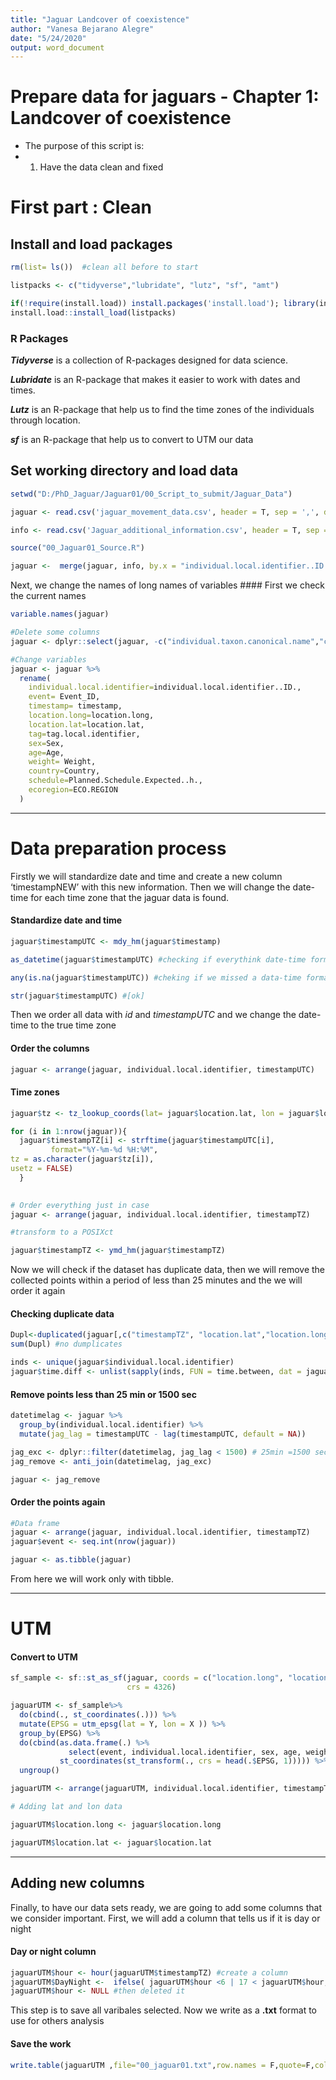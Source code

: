 ```yaml
---
title: "Jaguar Landcover of coexistence"
author: "Vanesa Bejarano Alegre"
date: "5/24/2020"
output: word_document
---
```

# Prepare data for jaguars - Chapter 1: Landcover of coexistence
* The purpose of this script is:
+ 1. Have the data clean and fixed

# First part : Clean

## Install and load packages

```r

rm(list= ls())  #clean all before to start

listpacks <- c("tidyverse","lubridate", "lutz", "sf", "amt")

if(!require(install.load)) install.packages('install.load'); library(install.load)
install.load::install_load(listpacks)

```

### R Packages
**_Tidyverse_** is a collection of R-packages designed for data science.

**_Lubridate_** is an R-package that makes it easier to work with dates and times. 

**_Lutz_** is an R-package that help us to find the time zones of the individuals through location.

**_sf_** is an R-package that help us to convert to UTM our data


## Set working directory and load data

```r

setwd("D:/PhD_Jaguar/Jaguar01/00_Script_to_submit/Jaguar_Data")

jaguar <- read.csv('jaguar_movement_data.csv', header = T, sep = ',', dec = '.', comment.char = '')

info <- read.csv('Jaguar_additional_information.csv', header = T, sep = ',', dec = '.', comment.char = '')

source("00_Jaguar01_Source.R")

jaguar <-  merge(jaguar, info, by.x = "individual.local.identifier..ID.", by.y = "ï..ID")

```

Next, we change the names of  long names of variables
#### First we check the current names

```r
variable.names(jaguar)
```

```r

#Delete some columns
jaguar <- dplyr::select(jaguar, -c("individual.taxon.canonical.name","country", "study.name","Collar.Type", "Collar.Brand","Planned.Schedule.Expected", "Observations","X..Locations","Project.Leader","Contact","Checked.plan.schedule" ))

#Change variables
jaguar <- jaguar %>% 
  rename(
    individual.local.identifier=individual.local.identifier..ID.,
    event= Event_ID,
    timestamp= timestamp,
    location.long=location.long,
    location.lat=location.lat,
    tag=tag.local.identifier,
    sex=Sex,
    age=Age,
    weight= Weight,
    country=Country,
    schedule=Planned.Schedule.Expected..h.,
    ecoregion=ECO.REGION
  )
```

*** 
#     Data preparation process
Firstly we will standardize date and time and create a new column 'timestampNEW' with this new information. Then we will change the date-time  for each time zone that the jaguar data is found.

#### Standardize date and time

```r
jaguar$timestampUTC <- mdy_hm(jaguar$timestamp)

as_datetime(jaguar$timestampUTC) #checking if everythink date-time format [ok]

any(is.na(jaguar$timestampUTC)) #cheking if we missed a data-time format [ok]

str(jaguar$timestampUTC) #[ok]

```

Then we order all data with _id_ and _timestampUTC_ and we change the date-time to the true time zone

#### Order the columns

```r
jaguar <- arrange(jaguar, individual.local.identifier, timestampUTC)
```

#### Time zones

```r
jaguar$tz <- tz_lookup_coords(lat= jaguar$location.lat, lon = jaguar$location.long, method = "accurate")
```

```r

for (i in 1:nrow(jaguar)){
  jaguar$timestampTZ[i] <- strftime(jaguar$timestampUTC[i],
         format="%Y-%m-%d %H:%M", 
tz = as.character(jaguar$tz[i]),
usetz = FALSE)
  }
  

# Order everything just in case
jaguar <- arrange(jaguar, individual.local.identifier, timestampTZ)

#transform to a POSIXct

jaguar$timestampTZ <- ymd_hm(jaguar$timestampTZ)

```


Now we will check if the dataset has duplicate data, then we will remove the collected points within a period of less than 25 minutes and the we will order it again

#### Checking duplicate data

```r
Dupl<-duplicated(jaguar[,c("timestampTZ", "location.lat","location.long","individual.local.identifier")])
sum(Dupl) #no dumplicates
```

```r
inds <- unique(jaguar$individual.local.identifier)
jaguar$time.diff <- unlist(sapply(inds, FUN = time.between, dat = jaguar))

```

#### Remove points less than 25 min or 1500 sec
```r
datetimelag <- jaguar %>% 
  group_by(individual.local.identifier) %>% 
  mutate(jag_lag = timestampUTC - lag(timestampUTC, default = NA))

jag_exc <- dplyr::filter(datetimelag, jag_lag < 1500) # 25min =1500 sec
jag_remove <- anti_join(datetimelag, jag_exc)

jaguar <- jag_remove


```

#### Order the points again
```r
#Data frame
jaguar <- arrange(jaguar, individual.local.identifier, timestampTZ)
jaguar$event <- seq.int(nrow(jaguar))

jaguar <- as.tibble(jaguar)
```
From here we will work only with tibble. 

***
# UTM
#### Convert to UTM
```r

sf_sample <- sf::st_as_sf(jaguar, coords = c("location.long", "location.lat"),
                          crs = 4326)

jaguarUTM <- sf_sample%>%
  do(cbind(., st_coordinates(.))) %>%
  mutate(EPSG = utm_epsg(lat = Y, lon = X )) %>%
  group_by(EPSG) %>%
  do(cbind(as.data.frame(.) %>% 
             select(event, individual.local.identifier, sex, age, weight, country, ecoregion, schedule, tz, timestampUTC, timestampTZ,time.diff),
           st_coordinates(st_transform(., crs = head(.$EPSG, 1))))) %>%
  ungroup()

jaguarUTM <- arrange(jaguarUTM, individual.local.identifier, timestampTZ)

# Adding lat and lon data

jaguarUTM$location.long <- jaguar$location.long

jaguarUTM$location.lat <- jaguar$location.lat
```

*** 

## Adding new columns
Finally, to have our data sets ready, we are going to add some columns that we consider important.
First, we will add a column that tells us if it is day or night 

#### Day or night column
```r
jaguarUTM$hour <- hour(jaguarUTM$timestampTZ) #create a column
jaguarUTM$DayNight <-  ifelse( jaguarUTM$hour <6 | 17 < jaguarUTM$hour, "Night", "Day")
jaguarUTM$hour <- NULL #then deleted it
```


This step is to save all varibales selected.
Now we write as a __.txt__ format to use for others analysis

#### Save the work
```r

write.table(jaguarUTM ,file="00_jaguar01.txt",row.names = F,quote=F,col.names=T,sep="\t")


```

